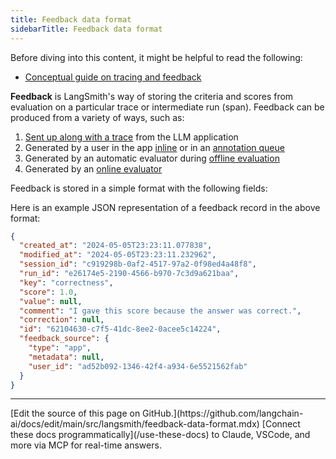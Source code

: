 ```yaml
---
title: Feedback data format
sidebarTitle: Feedback data format
---
```



<Check>
Before diving into this content, it might be helpful to read the following:

* [Conceptual guide on tracing and feedback](/langsmith/observability-concepts)
</Check>

**Feedback** is LangSmith's way of storing the criteria and scores from evaluation on a particular trace or intermediate run (span). Feedback can be produced from a variety of ways, such as:

1. [Sent up along with a trace](/langsmith/attach-user-feedback) from the LLM application
2. Generated by a user in the app [inline](/langsmith/annotate-traces-inline) or in an [annotation queue](/langsmith/annotation-queues)
3. Generated by an automatic evaluator during [offline evaluation](/langsmith/evaluate-llm-application)
4. Generated by an [online evaluator](/langsmith/online-evaluations)

Feedback is stored in a simple format with the following fields:

<FeedbackDataFields/>

Here is an example JSON representation of a feedback record in the above format:

```json
{
  "created_at": "2024-05-05T23:23:11.077838",
  "modified_at": "2024-05-05T23:23:11.232962",
  "session_id": "c919298b-0af2-4517-97a2-0f98ed4a48f8",
  "run_id": "e26174e5-2190-4566-b970-7c3d9a621baa",
  "key": "correctness",
  "score": 1.0,
  "value": null,
  "comment": "I gave this score because the answer was correct.",
  "correction": null,
  "id": "62104630-c7f5-41dc-8ee2-0acee5c14224",
  "feedback_source": {
    "type": "app",
    "metadata": null,
    "user_id": "ad52b092-1346-42f4-a934-6e5521562fab"
  }
}
```

---

<Callout icon="pen-to-square" iconType="regular">
    [Edit the source of this page on GitHub.](https://github.com/langchain-ai/docs/edit/main/src/langsmith/feedback-data-format.mdx)
</Callout>
<Tip icon="terminal" iconType="regular">
    [Connect these docs programmatically](/use-these-docs) to Claude, VSCode, and more via MCP for    real-time answers.
</Tip>
